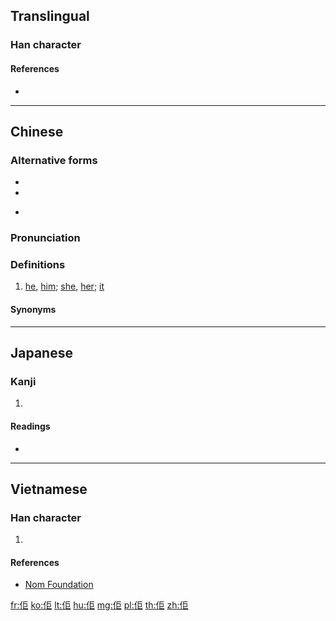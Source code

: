 ==Translingual==

===Han character===
{{Han char|rn=9|rad=人|as=05|sn=7|four=21217|canj=OSS|ids=⿰亻巨}}

====References====
* {{Han ref|kx=0100.021|dkj=00538|hdz=10120.050|uh=4F62|ud=20322|bh=CA5C|bd=51804}}

----

==Chinese==
{{zh-forms}}

===Alternative forms===
* {{zh-l|渠*}}
* {{zh-l|𠍲*}}
* {{q|Southern Sixian Hakka}} {{zh-l|伊|yì}}

===Pronunciation===
{{zh-pron
|m=qú
|c=keoi5,heoi5
|c_note=heoi5 - nonstandard, possibly used predominantly by females
|g=qie2
|h=pfs=kì/s:yì
|cat=pron
}}

===Definitions===
{{zh-hanzi}}

# {{lb|zh|Cantonese|Hakka|Gan|vernacular}} [[he]], [[him]]; [[she]], [[her]]; [[it]] {{gloss|third person singular pronoun}}
#: {{zh-x|佢 個 鼻 好 大。|'''His''' nose is very big.|C-GZ}}

====Synonyms====
{{zh-dial|他}}

----

==Japanese==

===Kanji===
{{ja-kanji|grade=|rs=人05}}

# {{defn|lang=ja|sort=人05}}

====Readings====
* {{ja-readings|on=[[きょ]] (kyo)|kun=[[かれ]] (kare)}}

----

==Vietnamese==

===Han character===
{{vi-hantu|[[cừ]]|rs=人05}}

# {{defn|vi}}

====References====
* [http://nomfoundation.org/common/nom_details.php?codepoint=4f62 Nom Foundation]

[[fr:佢]]
[[ko:佢]]
[[lt:佢]]
[[hu:佢]]
[[mg:佢]]
[[pl:佢]]
[[th:佢]]
[[zh:佢]]